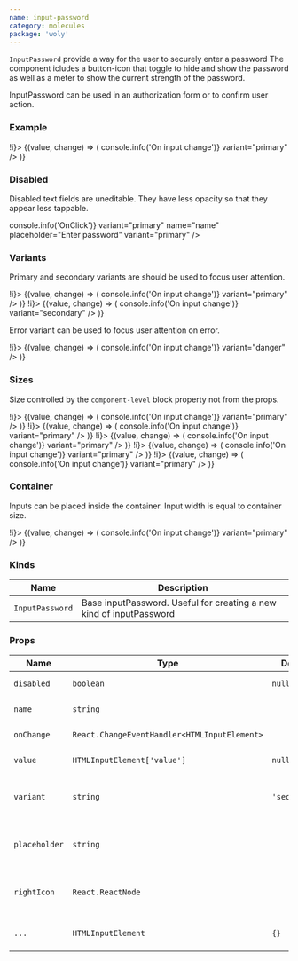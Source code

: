 ```yaml
---
name: input-password
category: molecules
package: 'woly'
---
```



`InputPassword` provide a way for the user to securely enter a password
The component icludes a button-icon that toggle to hide and show the
password as well as a meter to show the current strength of the password.

InputPassword can be used in an authorization form or to confirm user action.

### Example

<Playground>
 <State initial={false} change={(i) => !i}>
    {(value, change) => (
      <InputPassword
        onClick={change}
        name="name"
        placeholder="Enter password"
        onChange={(event) => console.info('On input change')}
        variant="primary"
      />
    )}
  </State>
</Playground>

### Disabled

Disabled text fields are uneditable. They have less opacity so that they appear less tappable.

<Playground>
  <InputPassword
    disabled
    onClick={(event) => console.info('OnClick')}
    variant="primary"
    name="name"
    placeholder="Enter password"
    variant="primary"
  />
</Playground>

### Variants

Primary and secondary variants are should be used to focus user attention.
<!-- example for secondary variant will be fixed with task FRNT-477 -->

<Playground direction="vertical">
  <State initial={false} change={(i) => !i}>
    {(value, change) => (
      <InputPassword
        onClick={change}
        name="name"
        placeholder="Enter password"
        onChange={(event) => console.info('On input change')}
        variant="primary"
      />
    )}
  </State>
  <State initial={false} change={(i) => !i}>
    {(value, change) => (
      <InputPassword
        onClick={change}
        name="name"
        placeholder="Enter password"
        onChange={(event) => console.info('On input change')}
        variant="secondary"
      />
    )}
  </State>
</Playground>

Error variant can be used to focus user attention on error.

<!-- example will be fixed with task FRNT-477 -->

<Playground direction="vertical">
  <State initial={false} change={(i) => !i}>
    {(value, change) => (
      <InputPassword
        onClick={change}
        name="name"
        placeholder="Enter password"
        onChange={(event) => console.info('On input change')}
        variant="danger"
      />
    )}
  </State>
</Playground>

### Sizes

Size controlled by the `component-level` block property not from the props.

<Playground direction="vertical">
  <block.S>
    <State initial={false} change={(i) => !i}>
    {(value, change) => (
      <InputPassword
        onClick={change}
        variant="primary"
        name="name"
        placeholder="Enter password"
        onChange={(event) => console.info('On input change')}
        variant="primary"
      />
    )}
  </State>
  </block.S>
  <block.M>
    <State initial={false} change={(i) => !i}>
    {(value, change) => (
      <InputPassword
        onClick={change}
        variant="primary"
        name="name"
        placeholder="Enter password"
        onChange={(event) => console.info('On input change')}
        variant="primary"
      />
    )}
  </State>
  </block.M>
  <block.L>
    <State initial={false} change={(i) => !i}>
    {(value, change) => (
      <InputPassword
        onClick={change}
        variant="primary"
        name="name"
        placeholder="Enter password"
        onChange={(event) => console.info('On input change')}
        variant="primary"
      />
    )}
  </State>
  </block.L>
  <block.XL>
    <State initial={false} change={(i) => !i}>
    {(value, change) => (
      <InputPassword
        onClick={change}
        variant="primary"
        name="name"
        placeholder="Enter password"
        onChange={(event) => console.info('On input change')}
        variant="primary"
      />
    )}
  </State>
  </block.XL>
  <block.H>
    <State initial={false} change={(i) => !i}>
    {(value, change) => (
      <InputPassword
        onClick={change}
        variant="primary"
        name="name"
        placeholder="Enter password"
        onChange={(event) => console.info('On input change')}
        variant="primary"
      />
    )}
  </State>
  </block.H>
</Playground>

### Container

Inputs can be placed inside the container. Input width is equal to container size.

<Playground direction="vertical">
  <block.L>
    <State initial={false} change={(i) => !i}>
    {(value, change) => (
      <InputPassword
        onClick={change}
        variant="primary"
        name="name"
        placeholder="Enter password"
        onChange={(event) => console.info('On input change')}
        variant="primary"
      />
    )}
  </State>
  </block.L>
</Playground>

### Kinds

| Name            | Description                                                         |
| --------------- | ------------------------------------------------------------------- |
| `InputPassword` | Base inputPassword. Useful for creating a new kind of inputPassword |

### Props

| Name           | Type                                         | Default       | Description                                                 |
| -------------- | -------------------------------------------- | ------------- | ----------------------------------------------------------- |
| `disabled`     | `boolean`                                    | `null`        | HTML disabled attribute                                     |
| `name`         | `string`                                     |               | HTML name attribute                                         |
| `onChange`     | `React.ChangeEventHandler<HTMLInputElement>` |               | Callback when input is changed                              |
| `value`        | `HTMLInputElement['value']`                  | `null`        | HTML value attribute                                        | 
| `variant`      | `string`                                     | `'secondary'` | Variant prop to style InputPassword component               |
| `placeholder`  | `string`                                     |               |  CSS pseudo-element represents the placeholder text         |
| `rightIcon`    | `React.ReactNode`                            |               | Component to show on the right side of the text (ex.: Icon) |
| `...`          | `HTMLInputElement`                           | `{}`          | Other props are inherited from `HTMLInputElement`           |
